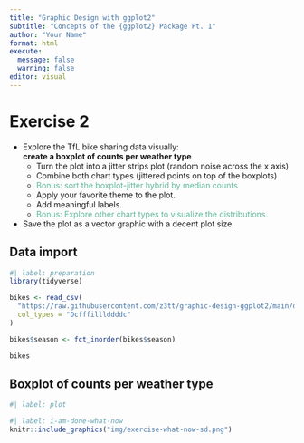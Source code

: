```yaml
---
title: "Graphic Design with ggplot2"
subtitle: "Concepts of the {ggplot2} Package Pt. 1"
author: "Your Name"
format: html
execute:
  message: false
  warning: false
editor: visual
---
```


# Exercise 2

- Explore the TfL bike sharing data visually:  
  **create a boxplot of counts per weather type**
    * Turn the plot into a jitter strips plot (random noise across the x axis)
    * Combine both chart types (jittered points on top of the boxplots)
    * [Bonus: sort the boxplot-jitter hybrid by median counts]{style="color:#5DB699;"}
    * Apply your favorite theme to the plot.
    * Add meaningful labels.
    * [Bonus: Explore other chart types to visualize the distributions.]{style="color:#5DB699;"}
- Save the plot as a vector graphic with a decent plot size.

## Data import

```r
#| label: preparation
library(tidyverse)

bikes <- read_csv(
  "https://raw.githubusercontent.com/z3tt/graphic-design-ggplot2/main/data/london-bikes-custom.csv", 
  col_types = "Dcfffilllddddc"
)

bikes$season <- fct_inorder(bikes$season)

bikes
```

## Boxplot of counts per weather type

```r
#| label: plot

```

  
  
  
  
```r
#| label: i-am-done-what-now
knitr::include_graphics("img/exercise-what-now-sd.png")
```

